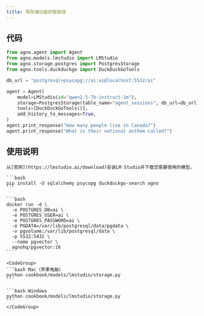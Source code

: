 ```yaml
---
title: 带存储功能的智能体
---
```

## 代码

```python cookbook/models/lmstudio/storage.py
from agno.agent import Agent
from agno.models.lmstudio import LMStudio
from agno.storage.postgres import PostgresStorage
from agno.tools.duckduckgo import DuckDuckGoTools

db_url = "postgresql+psycopg://ai:ai@localhost:5532/ai"

agent = Agent(
    model=LMStudio(id="qwen2.5-7b-instruct-1m"),
    storage=PostgresStorage(table_name="agent_sessions", db_url=db_url),
    tools=[DuckDuckGoTools()],
    add_history_to_messages=True,
)
agent.print_response("How many people live in Canada?")
agent.print_response("What is their national anthem called?")
```

## 使用说明

<Steps>
  <Snippet file="create-venv-step.mdx" />

  <Step title="安装 LM Studio">

    从[官网](https://lmstudio.ai/download)安装LM Studio并下载您需要使用的模型。

  </Step>

  <Step title="安装库">

    ```bash
    pip install -U sqlalchemy psycopg duckduckgo-search agno
    ```

  </Step>

  <Step title="运行 PgVector">

    ```bash
    docker run -d \
      -e POSTGRES_DB=ai \
      -e POSTGRES_USER=ai \
      -e POSTGRES_PASSWORD=ai \
      -e PGDATA=/var/lib/postgresql/data/pgdata \
      -v pgvolume:/var/lib/postgresql/data \
      -p 5532:5432 \
      --name pgvector \
      agnohq/pgvector:16
    ```

  </Step>

  <Step title="运行智能体">

    <CodeGroup>
    ```bash Mac（苹果电脑）
    python cookbook/models/lmstudio/storage.py
    ```

    ```bash Windows
    python cookbook/models/lmstudio/storage.py
    ```
    </CodeGroup>

  </Step>
</Steps>
